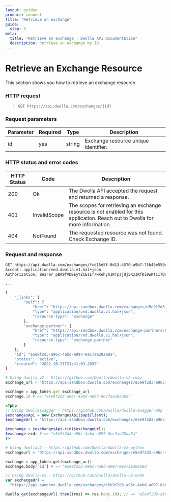 ```yaml
---
layout: guides
product: connect
title: "Retrieve an exchange"
guide:
  step: 5
meta:
  title: "Retrieve an exchange | Dwolla API Documentation"
  description: Retrieve an exchange by ID.
---
```


# Retrieve an Exchange Resource

This section shows you how to retrieve an exchange resource.

### HTTP request

> `GET https://api.dwolla.com/exchanges/{id}`

### Request parameters

| Parameter | Required | Type   | Description                          |
| --------- | -------- | ------ | ------------------------------------ |
| id        | yes      | string | Exchange resource unique identifier. |

### HTTP status and error codes

| HTTP Status | Code         | Description                                                                                                                   |
| ----------- | ------------ | ----------------------------------------------------------------------------------------------------------------------------- |
| 200         | Ok           | The Dwolla API accepted the request and returned a response.                                                                  |
| 401         | InvalidScope | The scopes for retrieving an exchange resource is not enabled for this application. Reach out to Dwolla for more information. |
| 404         | NotFound     | The requested resource was not found. Check Exchange ID.                                                                      |

### Request and response

```bash
GET https://api.dwolla.com/exchanges/fcd15e5f-8d13-4570-a9b7-7fb49e55941d
Accept: application/vnd.dwolla.v1.hal+json
Authorization: Bearer pBA9fVDBEyYZCEsLf/wKehyh1RTpzjUj5KzIRfDi0wKTii7DqY

...

{
    "_links": {
        "self": {
            "href": "https://api-sandbox.dwolla.com/exchanges/e5e9f2d3-a96c-4abd-a097-8ec7ae28aa8a",
            "type": "application/vnd.dwolla.v1.hal+json",
            "resource-type": "exchange"
        },
        "exchange-partner": {
            "href": "https://api-sandbox.dwolla.com/exchange-partners/9b55a4b3-34ae-4607-b2d1-622f1eed77f9",
            "type": "application/vnd.dwolla.v1.hal+json",
            "resource-type": "exchange-partner"
        }
    },
    "id": "e5e9f2d3-a96c-4abd-a097-8ec7ae28aa8a",
    "status": "active",
    "created": "2022-10-21T21:41:03.283Z"
}
```

```ruby
# Using dwolla_v2 - https://github.com/Dwolla/dwolla-v2-ruby
exchange_url = 'https://api-sandbox.dwolla.com/exchanges/e5e9f2d3-a96c-4abd-a097-8ec7ae28aa8a'

exchange = app_token.get exchange_url
exchange.id # => "e5e9f2d3-a96c-4abd-a097-8ec7ae28aa8a"
```

```php
<?php
// Using dwollaswagger - https://github.com/Dwolla/dwolla-swagger-php
$exchangesApi = new ExchangesApi($apiClient);
$exchangeUrl = "https://api-sandbox.dwolla.com/exchanges/e5e9f2d3-a96c-4abd-a097-8ec7ae28aa8a";

$exchange = $exchangesApi->id($exchangeUrl);
$exchange->id; # => "e5e9f2d3-a96c-4abd-a097-8ec7ae28aa8a"
?>
```

```python
# Using dwollav2 - https://github.com/Dwolla/dwolla-v2-python
exchangeurl = 'https://api-sandbox.dwolla.com/exchanges/e5e9f2d3-a96c-4abd-a097-8ec7ae28aa8a'

exchange = app_token.get(exchange_url)
exchange.body['id'] # => 'e5e9f2d3-a96c-4abd-a097-8ec7ae28aa8a'
```

```javascript
// Using dwolla-v2 - https://github.com/Dwolla/dwolla-v2-node
var exchangeUrl =
  "https://api-sandbox.dwolla.com/exchanges/e5e9f2d3-a96c-4abd-a097-8ec7ae28aa8a";

dwolla.get(exchangeUrl).then((res) => res.body.id); // => "e5e9f2d3-a96c-4abd-a097-8ec7ae28aa8a"
```
